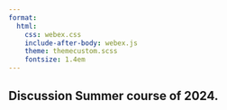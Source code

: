 ```yaml
---
format:
  html:
    css: webex.css
    include-after-body: webex.js
    theme: themecustom.scss
    fontsize: 1.4em
---
```


## Discussion **Summer course of 2024.**

<script src="https://giscus.app/client.js"
        data-repo="henriquecastror/financial_strategy"
        data-repo-id="R_kgDOLJQ8yQ"
        data-mapping="number"
        data-term="5"
        data-reactions-enabled="1"
        data-emit-metadata="0"
        data-input-position="bottom"
        data-theme="light"
        data-lang="en"
        crossorigin="anonymous"
        async>
</script>


